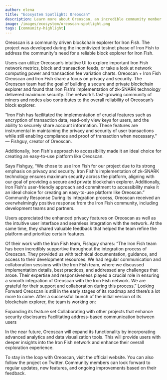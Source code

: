 ```yaml
---
author: elena
title: "Ecosystem Spotlight: Oreoscan"
description: Learn more about Oreoscan, an incredible community member who's building on the Iron Fish network
image: /images/ecosystem/oreoscan-spotlight.png
tags: [community-highlight]
---
```



Oreoscan is a community driven blockchain explorer for Iron Fish. The project was developed during the incentivized testnet phase of Iron Fish to address the community's need for a reliable block explorer for Iron Fish.

Users can utilize Oreoscan’s intuitive UI to explore important Iron Fish network metrics, block and transaction feeds, or take a look at network computing power and transaction fee variation charts.
Oreoscan + Iron Fish
Oreoscan and Iron Fish share a focus on privacy and security. The Oreoscan team had the goal of building a secure and private blockchain explorer and found that Iron Fish’s implementation of zk-SNARK technology delivered maximum security. The network’s fast-growing community of miners and nodes also contributes to the overall reliability of Oreoscan’s block explorer.

“Iron Fish has facilitated the implementation of crucial features such as encryption of transaction data, read-only view keys for users, and the ability to securely share account information. These features are instrumental in maintaining the privacy and security of user transactions while still enabling compliance and proof of transaction when necessary.” — Fishguy, creator of Oreoscan.

Additionally, Iron Fish's approach to accessibility made it an ideal choice for creating an easy-to-use platform like Oreoscan.

Says Fishguy, “We chose to use Iron Fish for our project due to its strong emphasis on privacy and security. Iron Fish's implementation of zk-SNARK technology ensures maximum security across the platform, aligning with our goal of providing a secure and private blockchain explorer. Additionally, Iron Fish's user-friendly approach and commitment to accessibility make it an ideal choice for creating an easy-to-use platform like Oreoscan.”
Community Response
During its integration process, Oreoscan received an overwhelmingly positive response from the Iron Fish community, including development teams and partners. 

Users appreciated the enhanced privacy features on Oreoscan as well as the intuitive user interface and seamless integration with the network. At the same time, they shared valuable feedback that helped the team refine the platform and prioritize certain features. 

Of their work with the Iron Fish team, Fishguy shares: “The Iron Fish team has been incredibly supportive throughout the integration process of Oreoscan. They provided us with technical documentation, guidance, and access to their development resources. We had regular communication and collaboration sessions with the Iron Fish team, where we discussed implementation details, best practices, and addressed any challenges that arose. Their expertise and responsiveness played a crucial role in ensuring a smooth integration of Oreoscan with the Iron Fish network. We are grateful for their support and collaboration during this process.” 
Looking Forward
Oreoscan is still in the early stages of its roadmap and there’s a lot more to come. After a successful launch of the initial version of its blockchain explorer, the team is working on:

Expanding its feature set 
Collaborating with other projects that enhance security disclosures
Facilitating address-based communication between users


In the near future, Oreoscan will expand its functionality by incorporating advanced analytics and data visualization tools. This will provide users with deeper insights into the Iron Fish network and enhance their overall exploration experience. 

To stay in the loop with Oreoscan, visit the official website. You can also follow the project on Twitter. Community members can look forward to regular updates, new features, and ongoing improvements based on their feedback.
